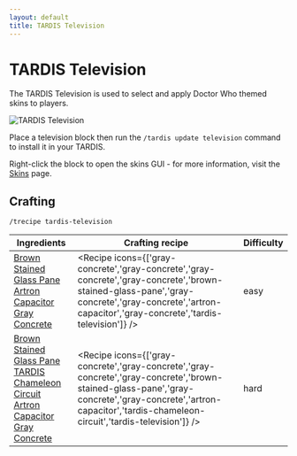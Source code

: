 ```yaml
---
layout: default
title: TARDIS Television
---
```



# TARDIS Television

The TARDIS Television is used to select and apply Doctor Who themed skins to players.

![TARDIS Television](/images/skins/tv.png)

Place a television block then run the `/tardis update television` command to install it in your TARDIS.

Right-click the block to open the skins GUI - for more information, visit the [Skins](skins) page.

## Crafting

`/trecipe tardis-television`

| Ingredients | Crafting recipe | Difficulty |
| ----------- | --------------- | ------------- |
| [Brown Stained Glass Pane](https://minecraft.wiki/w/Brown_Stained_Glass_Pane)<br/>[Artron Capacitor](/recipes/items/artron-capacitor)<br/>[Gray Concrete](https://minecraft.wiki/w/Gray_Concrete) | <Recipe icons={['gray-concrete','gray-concrete','gray-concrete','gray-concrete','brown-stained-glass-pane','gray-concrete','gray-concrete','artron-capacitor','gray-concrete','tardis-television']} /> | easy |
| [Brown Stained Glass Pane](https://minecraft.wiki/w/Brown_Stained_Glass_Pane)<br/>[TARDIS Chameleon Circuit](/recipes/console-circuits/tardis-chameleon-circuit)<br/>[Artron Capacitor](/recipes/items/artron-capacitor)<br/>[Gray Concrete](https://minecraft.wiki/w/Gray_Concrete) | <Recipe icons={['gray-concrete','gray-concrete','gray-concrete','gray-concrete','brown-stained-glass-pane','gray-concrete','gray-concrete','artron-capacitor','tardis-chameleon-circuit','tardis-television']} /> | hard |
